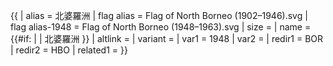{{ {{{1<noinclude>|country showdata</noinclude>}}}
| alias = 北婆羅洲
| flag alias = Flag of North Borneo (1902–1946).svg
| flag alias-1948 = Flag of North Borneo (1948–1963).svg
| size = {{{size|}}}
| name = {{#if: {{{name|}}} | {{{name|}}} | 北婆羅洲 }}
| altlink = {{{altlink|}}}
| variant = {{{variant|}}}
<noinclude>
| var1 = 1948
| var2 = 
| redir1 = BOR
| redir2 = HBO
| related1 =
</noinclude>
}}<noinclude>
</noinclude>
